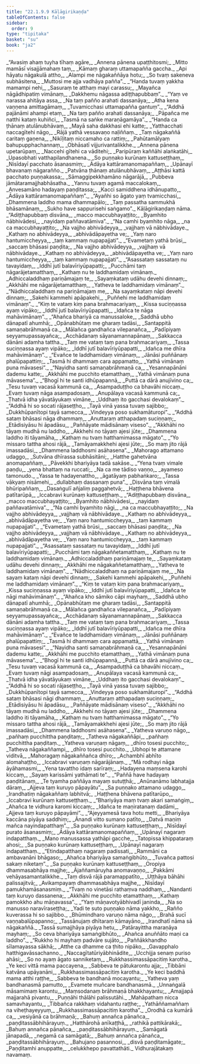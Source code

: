 ```yaml
---
title: "22.1.9.9 Kāḷāgirikaṇḍa"
tableOfContents: false
sidebar:
  order: 9
type: "tipitaka"
basket: "su"
book: "ja2"
---
```



<DynamicBreadcrumb />

<Division number="1572" book="ja2" bookNo="23" page="301">

<Paragraph number="2916" type="verses" book="ja2">
_“Avasiṃ ahaṃ tuyha tīhaṃ agāre,_  
_Annena pānena upaṭṭhitosmi;_  
_Mitto mamāsī visajjāmahaṃ taṃ,_  
_Kāmaṃ gharaṃ uttamapañña gaccha._  

</Paragraph>

</Division>
<Division number="1573" book="ja2" bookNo="23" page="301">

<Paragraph number="2917" type="verses" book="ja2">
_Api hāyatu nāgakulā attho,_  
_Alampi me nāgakaññāya hotu;_  
_So tvaṃ sakeneva subhāsitena,_  
_Muttosi me ajja vadhāya pañña”._  

</Paragraph>

</Division>
<Division number="1574" book="ja2" bookNo="23" page="301">

<Paragraph number="2918" type="verses" book="ja2">
_“Handa tuvaṃ yakkha mamampi nehi,_  
_Sasuraṃ te atthaṃ mayi carassu;_  
_Mayañca nāgādhipatiṃ vimānaṃ,_  
_Dakkhemu nāgassa adiṭṭhapubbaṃ”._  

</Paragraph>

</Division>
<Division number="1575" book="ja2" bookNo="23" page="301">

<Paragraph number="2919" type="verses" book="ja2">
_“Yaṃ ve narassa ahitāya assa,_  
_Na taṃ pañño arahati dassanāya;_  
_Atha kena vaṇṇena amittagāmaṃ,_  
_Tuvamicchasi uttamapañña gantuṃ”._  

</Paragraph>

</Division>
<Division number="1576" book="ja2" bookNo="23" page="301">

<Paragraph number="2920" type="verses" book="ja2">
_“Addhā pajānāmi ahampi etaṃ,_  
_Na taṃ pañño arahati dassanāya;_  
_Pāpañca me natthi kataṃ kuhiñci,_  
_Tasmā na saṅke maraṇāgamāya”._  

</Paragraph>

</Division>
<Division number="1577" book="ja2" bookNo="23" page="301">

<Paragraph number="2921" type="verses" book="ja2">
_“Handa ca ṭhānaṃ atulānubhāvaṃ,_  
_Mayā saha dakkhasi ehi katte;_  
_Yatthacchati naccagītehi nāgo,_  
_Rājā yathā vessavaṇo naḷiññaṃ._  

</Paragraph>

</Division>
<Division number="1578" book="ja2" bookNo="23" page="302">

<Paragraph number="2922" type="verses" book="ja2">
_Taṃ nāgakaññā caritaṃ gaṇena,_  
_Nikīḷitaṃ niccamaho ca rattiṃ;_  
_Pahūtamālyaṃ bahupupphachannaṃ,_  
_Obhāsatī vijjurivantalikkhe._  

</Paragraph>

</Division>
<Division number="1579" book="ja2" bookNo="23" page="302">

<Paragraph number="2923" type="verses" book="ja2">
_Annena pānena upetarūpaṃ,_  
_Naccehi gītehi ca vāditehi;_  
_Paripūraṃ kaññāhi alaṅkatāhi,_  
_Upasobhati vatthapilandhanena._  

</Paragraph>

</Division>
<Division number="1580" book="ja2" bookNo="23" page="302">

<Paragraph number="2924" type="verses" book="ja2">
_So puṇṇako kurūnaṃ kattuseṭṭhaṃ,_  
_Nisīdayī pacchato āsanasmiṃ;_  
_Ādāya kattāramanomapaññaṃ,_  
_Upānayī bhavanaṃ nāgarañño._  

</Paragraph>

</Division>
<Division number="1581" book="ja2" bookNo="23" page="302">

<Paragraph number="2925" type="verses" book="ja2">
_Patvāna ṭhānaṃ atulānubhāvaṃ,_  
_Aṭṭhāsi kattā pacchato puṇṇakassa;_  
_Sāmaggipekkhamāno nāgarājā,_  
_Pubbeva jāmātaramajjhabhāsatha._  

</Paragraph>

</Division>
<Division number="1582" book="ja2" bookNo="23" page="302">

<Paragraph number="2926" type="verses" book="ja2">
_Yannu tuvaṃ agamā maccalokaṃ,_  
_Anvesamāno hadayaṃ paṇḍitassa;_  
_Kacci samiddhena idhānupatto,_  
_Ādāya kattāramanomapaññaṃ”._  

</Paragraph>

</Division>
<Division number="1583" book="ja2" bookNo="23" page="302">

<Paragraph number="2927" type="verses" book="ja2">
_“Ayañhi so āgato yaṃ tvamicchasi,_  
_Dhammena laddho mama dhammapālo;_  
_Taṃ passatha sammukhā bhāsamānaṃ,_  
_Sukho have sappurisehi saṅgamo”._  


</Paragraph>
</Division>

<Paragraph number="2928" type="center" book="ja2">
Kāḷāgirikaṇḍaṃ nāma.


</Paragraph>

<Division number="1584" book="ja2" bookNo="23" page="303">

<Paragraph number="2929" type="verses" book="ja2">
_“Adiṭṭhapubbaṃ disvāna,_  
_macco maccubhayaṭṭito;_  
_Byamhito nābhivādesi,_  
_nayidaṃ paññavatāmiva”._  

</Paragraph>

</Division>
<Division number="1585" book="ja2" bookNo="23" page="303">

<Paragraph number="2930" type="verses" book="ja2">
_“Na camhi byamhito nāga,_  
_na ca maccubhayaṭṭito;_  
_Na vajjho abhivādeyya,_  
_vajjhaṃ vā nābhivādaye._  

</Paragraph>

</Division>
<Division number="1586" book="ja2" bookNo="23" page="303">

<Paragraph number="2931" type="verses" book="ja2">
_Kathaṃ no abhivādeyya,_  
_abhivādāpayetha ve;_  
_Yaṃ naro hantumiccheyya,_  
_taṃ kammaṃ nupapajjati”._  

</Paragraph>

</Division>
<Division number="1587" book="ja2" bookNo="23" page="303">

<Paragraph number="2932" type="verses" book="ja2">
_“Evametaṃ yathā brūsi,_  
_saccaṃ bhāsasi paṇḍita;_  
_Na vajjho abhivādeyya,_  
_vajjhaṃ vā nābhivādaye._  

</Paragraph>

</Division>
<Division number="1588" book="ja2" bookNo="23" page="303">

<Paragraph number="2933" type="verses" book="ja2">
_Kathaṃ no abhivādeyya,_  
_abhivādāpayetha ve;_  
_Yaṃ naro hantumiccheyya,_  
_taṃ kammaṃ nupapajjati”._  

</Paragraph>

</Division>
<Division number="1589" book="ja2" bookNo="23" page="303">

<Paragraph number="2934" type="verses" book="ja2">
_“Asassataṃ sassataṃ nu tavayidaṃ,_  
_Iddhī jutī balavīriyūpapatti;_  
_Pucchāmi taṃ nāgarājetamatthaṃ,_  
_Kathaṃ nu te laddhamidaṃ vimānaṃ._  

</Paragraph>

</Division>
<Division number="1590" book="ja2" bookNo="23" page="303">

<Paragraph number="2935" type="verses" book="ja2">
_Adhiccaladdhaṃ pariṇāmajaṃ te,_  
_Sayaṃkataṃ udāhu devehi dinnaṃ;_  
_Akkhāhi me nāgarājetamatthaṃ,_  
_Yatheva te laddhamidaṃ vimānaṃ”._  

</Paragraph>

</Division>
<Division number="1591" book="ja2" bookNo="23" page="303">

<Paragraph number="2936" type="verses" book="ja2">
_“Nādhiccaladdhaṃ na pariṇāmajaṃ me,_  
_Na sayaṃkataṃ nāpi devehi dinnaṃ;_  
_Sakehi kammehi apāpakehi,_  
_Puññehi me laddhamidaṃ vimānaṃ”._  

</Paragraph>

</Division>
<Division number="1592" book="ja2" bookNo="23" page="303">

<Paragraph number="2937" type="verses" book="ja2">
_“Kiṃ te vataṃ kiṃ pana brahmacariyaṃ,_  
_Kissa suciṇṇassa ayaṃ vipāko;_  
_Iddhī jutī balavīriyūpapatti,_  
_Idañca te nāga mahāvimānaṃ”._  

</Paragraph>

</Division>
<Division number="1593" book="ja2" bookNo="23" page="304">

<Paragraph number="2938" type="verses" book="ja2">
_“Ahañca bhariyā ca manussaloke,_  
_Saddhā ubho dānapatī ahumhā;_  
_Opānabhūtaṃ me gharaṃ tadāsi,_  
_Santappitā samaṇabrāhmaṇā ca._  

</Paragraph>

</Division>
<Division number="1594" book="ja2" bookNo="23" page="304">

<Paragraph number="2939" type="verses" book="ja2">
_Mālañca gandhañca vilepanañca,_  
_Padīpiyaṃ seyyamupassayañca;_  
_Acchādanaṃ sāyanamannapānaṃ,_  
_Sakkacca dānāni adamha tattha._  

</Paragraph>

</Division>
<Division number="1595" book="ja2" bookNo="23" page="304">

<Paragraph number="2940" type="verses" book="ja2">
_Taṃ me vataṃ taṃ pana brahmacariyaṃ,_  
_Tassa suciṇṇassa ayaṃ vipāko;_  
_Iddhī jutī balavīriyūpapatti,_  
_Idañca me dhīra mahāvimānaṃ”._  

</Paragraph>

</Division>
<Division number="1596" book="ja2" bookNo="23" page="304">

<Paragraph number="2941" type="verses" book="ja2">
_“Evañce te laddhamidaṃ vimānaṃ,_  
_Jānāsi puññānaṃ phalūpapattiṃ;_  
_Tasmā hi dhammaṃ cara appamatto,_  
_Yathā vimānaṃ puna māvasesi”._  

</Paragraph>

</Division>
<Division number="1597" book="ja2" bookNo="23" page="304">

<Paragraph number="2942" type="verses" book="ja2">
_“Nayidha santi samaṇabrāhmaṇā ca,_  
_Yesannapānāni dademu katte;_  
_Akkhāhi me pucchito etamatthaṃ,_  
_Yathā vimānaṃ puna māvasema”._  

</Paragraph>

</Division>
<Division number="1598" book="ja2" bookNo="23" page="304">

<Paragraph number="2943" type="verses" book="ja2">
_“Bhogī hi te santi idhūpapannā,_  
_Puttā ca dārā anujīvino ca;_  
_Tesu tuvaṃ vacasā kammunā ca,_  
_Asampaduṭṭho ca bhavāhi niccaṃ._  

</Paragraph>

</Division>
<Division number="1599" book="ja2" bookNo="23" page="304">

<Paragraph number="2944" type="verses" book="ja2">
_Evaṃ tuvaṃ nāga asampadosaṃ,_  
_Anupālaya vacasā kammunā ca;_  
_Ṭhatvā idha yāvatāyukaṃ vimāne,_  
_Uddhaṃ ito gacchasi devalokaṃ”._  

</Paragraph>

</Division>
<Division number="1600" book="ja2" bookNo="23" page="305">

<Paragraph number="2945" type="verses" book="ja2">
_“Addhā hi so socati rājaseṭṭho,_  
_Tayā vinā yassa tuvaṃ sajibbo;_  
_Dukkhūpanītopi tayā samecca,_  
_Vindeyya poso sukhamāturopi”._  

</Paragraph>

</Division>
<Division number="1601" book="ja2" bookNo="23" page="305">

<Paragraph number="2946" type="verses" book="ja2">
_“Addhā sataṃ bhāsasi nāga dhammaṃ,_  
_Anuttaraṃ atthapadaṃ suciṇṇaṃ;_  
_Etādisiyāsu hi āpadāsu,_  
_Paññāyate mādisānaṃ viseso”._  

</Paragraph>

</Division>
<Division number="1602" book="ja2" bookNo="23" page="305">

<Paragraph number="2947" type="verses" book="ja2">
_“Akkhāhi no tāyaṃ mudhā nu laddho,_  
_Akkhehi no tāyaṃ ajesi jūte;_  
_Dhammena laddho iti tāyamāha,_  
_Kathaṃ nu tvaṃ hatthamimassa māgato”._  

</Paragraph>

</Division>
<Division number="1603" book="ja2" bookNo="23" page="305">

<Paragraph number="2948" type="verses" book="ja2">
_“Yo missaro tattha ahosi rājā,_  
_Tamāyamakkhehi ajesi jūte;_  
_So maṃ jito rājā imassadāsi,_  
_Dhammena laddhosmi asāhasena”._  

</Paragraph>

</Division>
<Division number="1604" book="ja2" bookNo="23" page="305">

<Paragraph number="2949" type="verses" book="ja2">
_Mahorago attamano udaggo,_  
_Sutvāna dhīrassa subhāsitāni;_  
_Hatthe gahetvāna anomapaññaṃ,_  
_Pāvekkhi bhariyāya tadā sakāse._  

</Paragraph>

</Division>
<Division number="1605" book="ja2" bookNo="23" page="305">

<Paragraph number="2950" type="verses" book="ja2">
_“Yena tvaṃ vimale paṇḍu,_  
_yena bhattaṃ na ruccati;_  
_Na ca me tādiso vaṇṇo,_  
_ayameso tamonudo._  

</Paragraph>

</Division>
<Division number="1606" book="ja2" bookNo="23" page="305">

<Paragraph number="2951" type="verses" book="ja2">
_Yassa te hadayenattho,_  
_āgatāyaṃ pabhaṅkaro;_  
_Tassa vākyaṃ nisāmehi,_  
_dullabhaṃ dassanaṃ puna”._  

</Paragraph>

</Division>
<Division number="1607" book="ja2" bookNo="23" page="305">

<Paragraph number="2952" type="verses" book="ja2">
_Disvāna taṃ vimalā bhūripaññaṃ,_  
_Dasaṅgulī añjaliṃ paggahetvā;_  
_Haṭṭhena bhāvena patītarūpā,_  
_Iccabravi kurūnaṃ kattuseṭṭhaṃ._  

</Paragraph>

</Division>
<Division number="1608" book="ja2" bookNo="23" page="305">

<Paragraph number="2953" type="verses" book="ja2">
_“Adiṭṭhapubbaṃ disvāna,_  
_macco maccubhayaṭṭito;_  
_Byamhito nābhivādesi,_  
_nayidaṃ paññavatāmiva”._  

</Paragraph>

</Division>
<Division number="1609" book="ja2" bookNo="23" page="306">

<Paragraph number="2954" type="verses" book="ja2">
_“Na camhi byamhito nāgi,_  
_na ca maccubhayaṭṭito;_  
_Na vajjho abhivādeyya,_  
_vajjhaṃ vā nābhivādaye._  

</Paragraph>

</Division>
<Division number="1610" book="ja2" bookNo="23" page="306">

<Paragraph number="2955" type="verses" book="ja2">
_Kathaṃ no abhivādeyya,_  
_abhivādāpayetha ve;_  
_Yaṃ naro hantumiccheyya,_  
_taṃ kammaṃ nupapajjati”._  

</Paragraph>

</Division>
<Division number="1611" book="ja2" bookNo="23" page="306">

<Paragraph number="2956" type="verses" book="ja2">
_“Evametaṃ yathā brūsi,_  
_saccaṃ bhāsasi paṇḍita;_  
_Na vajjho abhivādeyya,_  
_vajjhaṃ vā nābhivādaye._  

</Paragraph>

</Division>
<Division number="1612" book="ja2" bookNo="23" page="306">

<Paragraph number="2957" type="verses" book="ja2">
_Kathaṃ no abhivādeyya,_  
_abhivādāpayetha ve;_  
_Yaṃ naro hantumiccheyya,_  
_taṃ kammaṃ nupapajjati”._  

</Paragraph>

</Division>
<Division number="1613" book="ja2" bookNo="23" page="306">

<Paragraph number="2958" type="verses" book="ja2">
_“Asassataṃ sassataṃ nu tavayidaṃ,_  
_Iddhī jutī balavīriyūpapatti;_  
_Pucchāmi taṃ nāgakaññetamatthaṃ,_  
_Kathaṃ nu te laddhamidaṃ vimānaṃ._  

</Paragraph>

</Division>
<Division number="1614" book="ja2" bookNo="23" page="306">

<Paragraph number="2959" type="verses" book="ja2">
_Adhiccaladdhaṃ pariṇāmajaṃ te,_  
_Sayaṃkataṃ udāhu devehi dinnaṃ;_  
_Akkhāhi me nāgakaññetamatthaṃ,_  
_Yatheva te laddhamidaṃ vimānaṃ”._  

</Paragraph>

</Division>
<Division number="1615" book="ja2" bookNo="23" page="306">

<Paragraph number="2960" type="verses" book="ja2">
_“Nādhiccaladdhaṃ na pariṇāmajaṃ me,_  
_Na sayaṃ kataṃ nāpi devehi dinnaṃ;_  
_Sakehi kammehi apāpakehi,_  
_Puññehi me laddhamidaṃ vimānaṃ”._  

</Paragraph>

</Division>
<Division number="1616" book="ja2" bookNo="23" page="306">

<Paragraph number="2961" type="verses" book="ja2">
_“Kiṃ te vataṃ kiṃ pana brahmacariyaṃ,_  
_Kissa suciṇṇassa ayaṃ vipāko;_  
_Iddhī jutī balavīriyūpapatti,_  
_Idañca te nāgi mahāvimānaṃ”._  

</Paragraph>

</Division>
<Division number="1617" book="ja2" bookNo="23" page="306">

<Paragraph number="2962" type="verses" book="ja2">
_“Ahañca kho sāmiko cāpi mayhaṃ,_  
_Saddhā ubho dānapatī ahumhā;_  
_Opānabhūtaṃ me gharaṃ tadāsi,_  
_Santappitā samaṇabrāhmaṇā ca._  

</Paragraph>

</Division>
<Division number="1618" book="ja2" bookNo="23" page="307">

<Paragraph number="2963" type="verses" book="ja2">
_Mālañca gandhañca vilepanañca,_  
_Padīpiyaṃ seyyamupassayañca;_  
_Acchādanaṃ sāyanamannapānaṃ,_  
_Sakkacca dānāni adamha tattha._  

</Paragraph>

</Division>
<Division number="1619" book="ja2" bookNo="23" page="307">

<Paragraph number="2964" type="verses" book="ja2">
_Taṃ me vataṃ taṃ pana brahmacariyaṃ,_  
_Tassa suciṇṇassa ayaṃ vipāko;_  
_Iddhī jutī balavīriyūpapatti,_  
_Idañca me dhīra mahāvimānaṃ”._  

</Paragraph>

</Division>
<Division number="1620" book="ja2" bookNo="23" page="307">

<Paragraph number="2965" type="verses" book="ja2">
_“Evañce te laddhamidaṃ vimānaṃ,_  
_Jānāsi puññānaṃ phalūpapattiṃ;_  
_Tasmā hi dhammaṃ cara appamattā,_  
_Yathā vimānaṃ puna māvasesi”._  

</Paragraph>

</Division>
<Division number="1621" book="ja2" bookNo="23" page="307">

<Paragraph number="2966" type="verses" book="ja2">
_“Nayidha santi samaṇabrāhmaṇā ca,_  
_Yesannapānāni dademu katte;_  
_Akkhāhi me pucchito etamatthaṃ,_  
_Yathā vimānaṃ puna māvasema”._  

</Paragraph>

</Division>
<Division number="1622" book="ja2" bookNo="23" page="307">

<Paragraph number="2967" type="verses" book="ja2">
_“Bhogī hi te santi idhūpapannā,_  
_Puttā ca dārā anujīvino ca;_  
_Tesu tuvaṃ vacasā kammunā ca,_  
_Asampaduṭṭhā ca bhavāhi niccaṃ._  

</Paragraph>

</Division>
<Division number="1623" book="ja2" bookNo="23" page="307">

<Paragraph number="2968" type="verses" book="ja2">
_Evaṃ tuvaṃ nāgi asampadosaṃ,_  
_Anupālaya vacasā kammunā ca;_  
_Ṭhatvā idha yāvatāyukaṃ vimāne,_  
_Uddhaṃ ito gacchasi devalokaṃ”._  

</Paragraph>

</Division>
<Division number="1624" book="ja2" bookNo="23" page="307">

<Paragraph number="2969" type="verses" book="ja2">
_“Addhā hi so socati rājaseṭṭho,_  
_Tayā vinā yassa tuvaṃ sajibbo;_  
_Dukkhūpanītopi tayā samecca,_  
_Vindeyya poso sukhamāturopi”._  

</Paragraph>

</Division>
<Division number="1625" book="ja2" bookNo="23" page="308">

<Paragraph number="2970" type="verses" book="ja2">
_“Addhā sataṃ bhāsasi nāgi dhammaṃ,_  
_Anuttaraṃ atthapadaṃ suciṇṇaṃ;_  
_Etādisiyāsu hi āpadāsu,_  
_Paññāyate mādisānaṃ viseso”._  

</Paragraph>

</Division>
<Division number="1626" book="ja2" bookNo="23" page="308">

<Paragraph number="2971" type="verses" book="ja2">
_“Akkhāhi no tāyaṃ mudhā nu laddho,_  
_Akkhehi no tāyaṃ ajesi jūte;_  
_Dhammena laddho iti tāyamāha,_  
_Kathaṃ nu tvaṃ hatthamimassa māgato”._  

</Paragraph>

</Division>
<Division number="1627" book="ja2" bookNo="23" page="308">

<Paragraph number="2972" type="verses" book="ja2">
_“Yo missaro tattha ahosi rājā,_  
_Tamāyamakkhehi ajesi jūte;_  
_So maṃ jito rājā imassadāsi,_  
_Dhammena laddhosmi asāhasena”._  

</Paragraph>

</Division>
<Division number="1628" book="ja2" bookNo="23" page="308">

<Paragraph number="2973" type="verses" book="ja2">
_Yatheva varuṇo nāgo,_  
_pañhaṃ pucchittha paṇḍitaṃ;_  
_Tatheva nāgakaññāpi,_  
_pañhaṃ pucchittha paṇḍitaṃ._  

</Paragraph>

</Division>
<Division number="1629" book="ja2" bookNo="23" page="308">

<Paragraph number="2974" type="verses" book="ja2">
_Yatheva varuṇaṃ nāgaṃ,_  
_dhīro tosesi pucchito;_  
_Tatheva nāgakaññampi,_  
_dhīro tosesi pucchito._  

</Paragraph>

</Division>
<Division number="1630" book="ja2" bookNo="23" page="308">

<Paragraph number="2975" type="verses" book="ja2">
_Ubhopi te attamane viditvā,_  
_Mahoragaṃ nāgakaññañca dhīro;_  
_Achambhī abhīto alomahaṭṭho,_  
_Iccabravi varuṇaṃ nāgarājānaṃ._  

</Paragraph>

</Division>
<Division number="1631" book="ja2" bookNo="23" page="308">

<Paragraph number="2976" type="verses" book="ja2">
_“Mā rodhayi nāga āyāhamasmi,_  
_Yena tavattho idaṃ sarīraṃ;_  
_Hadayena maṃsena karohi kiccaṃ,_  
_Sayaṃ karissāmi yathāmati te”._  

</Paragraph>

</Division>
<Division number="1632" book="ja2" bookNo="23" page="308">

<Paragraph number="2977" type="verses" book="ja2">
_“Paññā have hadayaṃ paṇḍitānaṃ,_  
_Te tyamha paññāya mayaṃ sutuṭṭhā;_  
_Anūnanāmo labhatajja dāraṃ,_  
_Ajjeva taṃ kuruyo pāpayātu”._  

</Paragraph>

</Division>
<Division number="1633" book="ja2" bookNo="23" page="309">

<Paragraph number="2978" type="verses" book="ja2">
_Sa puṇṇako attamano udaggo,_  
_Irandhatiṃ nāgakaññaṃ labhitvā;_  
_Haṭṭhena bhāvena patītarūpo,_  
_Iccabravi kurūnaṃ kattuseṭṭhaṃ._  

</Paragraph>

</Division>
<Division number="1634" book="ja2" bookNo="23" page="309">

<Paragraph number="2979" type="verses" book="ja2">
_“Bhariyāya maṃ tvaṃ akari samaṅgiṃ,_  
_Ahañca te vidhura karomi kiccaṃ;_  
_Idañca te maṇiratanaṃ dadāmi,_  
_Ajjeva taṃ kuruyo pāpayāmi”._  

</Paragraph>

</Division>
<Division number="1635" book="ja2" bookNo="23" page="309">

<Paragraph number="2980" type="verses" book="ja2">
_“Ajeyyamesā tava hotu metti,_  
_Bhariyāya kaccāna piyāya saddhiṃ;_  
_Ānandi vitto sumano patīto,_  
_Datvā maṇiṃ mañca nayindapatthaṃ”._  

</Paragraph>

</Division>
<Division number="1636" book="ja2" bookNo="23" page="309">

<Paragraph number="2981" type="verses" book="ja2">
_Sa puṇṇako kurūnaṃ kattuseṭṭhaṃ,_  
_Nisīdayī purato āsanasmiṃ;_  
_Ādāya kattāramanomapaññaṃ,_  
_Upānayī nagaraṃ indapatthaṃ._  

</Paragraph>

</Division>
<Division number="1637" book="ja2" bookNo="23" page="309">

<Paragraph number="2982" type="verses" book="ja2">
_Mano manussassa yathāpi gacche,_  
_Tatopissa khippataraṃ ahosi;_  
_Sa puṇṇako kurūnaṃ kattuseṭṭhaṃ,_  
_Upānayī nagaraṃ indapatthaṃ._  

</Paragraph>

</Division>
<Division number="1638" book="ja2" bookNo="23" page="309">

<Paragraph number="2983" type="verses" book="ja2">
_“Etindapatthaṃ nagaraṃ padissati,_  
_Rammāni ca ambavanāni bhāgaso;_  
_Ahañca bhariyāya samaṅgibhūto,_  
_Tuvañca pattosi sakaṃ niketaṃ”._  

</Paragraph>

</Division>
<Division number="1639" book="ja2" bookNo="23" page="309">

<Paragraph number="2984" type="verses" book="ja2">
_Sa puṇṇako kurūnaṃ kattuseṭṭhaṃ,_  
_Oropiya dhammasabhāya majjhe;_  
_Ājaññamāruyha anomavaṇṇo,_  
_Pakkāmi vehāyasamantalikkhe._  

</Paragraph>

</Division>
<Division number="1640" book="ja2" bookNo="23" page="310">

<Paragraph number="2985" type="verses" book="ja2">
_Taṃ disvā rājā paramappatīto,_  
_Uṭṭhāya bāhāhi palissajitvā;_  
_Avikampayaṃ dhammasabhāya majjhe,_  
_Nisīdayī pamukhamāsanasmiṃ._  

</Paragraph>

</Division>
<Division number="1641" book="ja2" bookNo="23" page="310">

<Paragraph number="2986" type="verses" book="ja2">
_“Tvaṃ no vinetāsi rathaṃva naddhaṃ,_  
_Nandanti taṃ kuruyo dassanena;_  
_Akkhāhi me pucchito etamatthaṃ,_  
_Kathaṃ pamokkho ahu māṇavassa”._  

</Paragraph>

</Division>
<Division number="1642" book="ja2" bookNo="23" page="310">

<Paragraph number="2987" type="verses" book="ja2">
_“Yaṃ māṇavotyābhivadī janinda,_  
_Na so manusso naravīraseṭṭha;_  
_Yadi te suto puṇṇako nāma yakkho,_  
_Rañño kuverassa hi so sajibbo._  

</Paragraph>

</Division>
<Division number="1643" book="ja2" bookNo="23" page="310">

<Paragraph number="2988" type="verses" book="ja2">
_Bhūmindharo varuṇo nāma nāgo,_  
_Brahā sucī vaṇṇabalūpapanno;_  
_Tassānujaṃ dhītaraṃ kāmayāno,_  
_Irandhatī nāma sā nāgakaññā._  

</Paragraph>

</Division>
<Division number="1644" book="ja2" bookNo="23" page="310">

<Paragraph number="2989" type="verses" book="ja2">
_Tassā sumajjhāya piyāya hetu,_  
_Patārayittha maraṇāya mayhaṃ;_  
_So ceva bhariyāya samaṅgibhūto,_  
_Ahañca anuññāto maṇi ca laddho”._  

</Paragraph>

</Division>
<Division number="1645" book="ja2" bookNo="23" page="310">

<Paragraph number="2990" type="verses" book="ja2">
_“Rukkho hi mayhaṃ padvāre sujāto,_  
_Paññākkhandho sīlamayassa sākhā;_  
_Atthe ca dhamme ca ṭhito nipāko,_  
_Gavapphalo hatthigavāssachanno._  

</Paragraph>

</Division>
<Division number="1646" book="ja2" bookNo="23" page="310">

<Paragraph number="2991" type="verses" book="ja2">
_Naccagītatūriyābhinādite,_  
_Ucchijja senaṃ puriso ahāsi;_  
_So no ayaṃ āgato sanniketaṃ,_  
_Rukkhassimassāpacitiṃ karotha._  

</Paragraph>

</Division>
<Division number="1647" book="ja2" bookNo="23" page="311">

<Paragraph number="2992" type="verses" book="ja2">
_Ye keci vittā mama paccayena,_  
_Sabbeva te pātukarontu ajja;_  
_Tibbāni katvāna upāyanāni,_  
_Rukkhassimassāpacitiṃ karotha._  

</Paragraph>

</Division>
<Division number="1648" book="ja2" bookNo="23" page="311">

<Paragraph number="2993" type="verses" book="ja2">
_Ye keci baddhā mama atthi raṭṭhe,_  
_Sabbeva te bandhanā mocayantu;_  
_Yatheva yaṃ bandhanasmā pamutto,_  
_Evamete muñcare bandhanasmā._  

</Paragraph>

</Division>
<Division number="1649" book="ja2" bookNo="23" page="311">

<Paragraph number="2994" type="verses" book="ja2">
_Unnaṅgalā māsamimaṃ karontu,_  
_Maṃsodanaṃ brāhmaṇā bhakkhayantu;_  
_Amajjapā majjarahā pivantu,_  
_Puṇṇāhi thālāhi palissutāhi._  

</Paragraph>

</Division>
<Division number="1650" book="ja2" bookNo="23" page="311">

<Paragraph number="2995" type="verses" book="ja2">
_Mahāpathaṃ nicca samavhayantu,_  
_Tibbañca rakkhaṃ vidahantu raṭṭhe;_  
_Yathāññamaññaṃ na viheṭhayeyyuṃ,_  
_Rukkhassimassāpacitiṃ karotha”._  

</Paragraph>

</Division>
<Division number="1651" book="ja2" bookNo="23" page="311">

<Paragraph number="2996" type="verses" book="ja2">
_Orodhā ca kumārā ca,_  
_vesiyānā ca brāhmaṇā;_  
_Bahuṃ annañca pānañca,_  
_paṇḍitassābhihārayuṃ._  

</Paragraph>

</Division>
<Division number="1652" book="ja2" bookNo="23" page="311">

<Paragraph number="2997" type="verses" book="ja2">
_Hatthārohā anīkaṭṭhā,_  
_rathikā pattikārakā;_  
_Bahuṃ annañca pānañca,_  
_paṇḍitassābhihārayuṃ._  

</Paragraph>

</Division>
<Division number="1653" book="ja2" bookNo="23" page="311">

<Paragraph number="2998" type="verses" book="ja2">
_Samāgatā jānapadā,_  
_negamā ca samāgatā;_  
_Bahuṃ annañca pānañca,_  
_paṇḍitassābhihārayuṃ._  

</Paragraph>

</Division>
<Division number="1654" book="ja2" bookNo="23" page="311">

<Paragraph number="2999" type="verses" book="ja2">
_Bahujano pasannosi,_  
_disvā paṇḍitamāgate;_  
_Paṇḍitamhi anuppatte,_  
_celukkhepo pavattathāti._  


</Paragraph>
</Division>

<Paragraph number="3000" type="center" book="ja2">
Vidhurajātakaṃ navamaṃ.
</Paragraph>